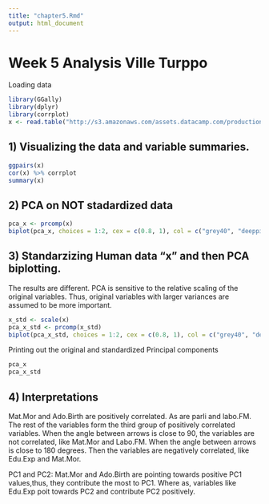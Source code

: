```yaml
---
title: "chapter5.Rmd"
output: html_document
---
```

# Week 5 Analysis Ville Turppo

Loading data

```r
library(GGally)
library(dplyr)
library(corrplot)
x <- read.table("http://s3.amazonaws.com/assets.datacamp.com/production/course_2218/datasets/human2.txt", sep = "," , header = TRUE)
```


## 1) Visualizing the data and variable summaries.

```r
ggpairs(x)
cor(x) %>% corrplot
summary(x)
```

## 2) PCA on NOT stadardized data

```r
pca_x <- prcomp(x)
biplot(pca_x, choices = 1:2, cex = c(0.8, 1), col = c("grey40", "deeppink2"))
```

## 3) Standarzizing Human data "x" and then PCA biplotting.
The results are different. PCA is sensitive to the relative scaling of the original variables. Thus, original variables with larger variances are assumed to be more important.

```r
x_std <- scale(x)
pca_x_std <- prcomp(x_std)
biplot(pca_x_std, choices = 1:2, cex = c(0.8, 1), col = c("grey40", "deeppink2"))
```


Printing out the original and standardized Principal components
```r
pca_x
pca_x_std
```



## 4) Interpretations

Mat.Mor and Ado.Birth are positively correlated. As are parli and labo.FM. The rest of the variables form the third group of positively correlated variables.
When the angle between arrows is close to 90, the variables are not correlated, like Mat.Mor and Labo.FM.
When the angle between arrows is close to 180 degrees. Then the variables are negatively correlated, like Edu.Exp and Mat.Mor.

PC1 and PC2: Mat.Mor and Ado.Birth are pointing towards positive PC1 values,thus, they contribute the most to PC1. Where as, variables like Edu.Exp poit towards PC2 and contribute PC2 positively.















